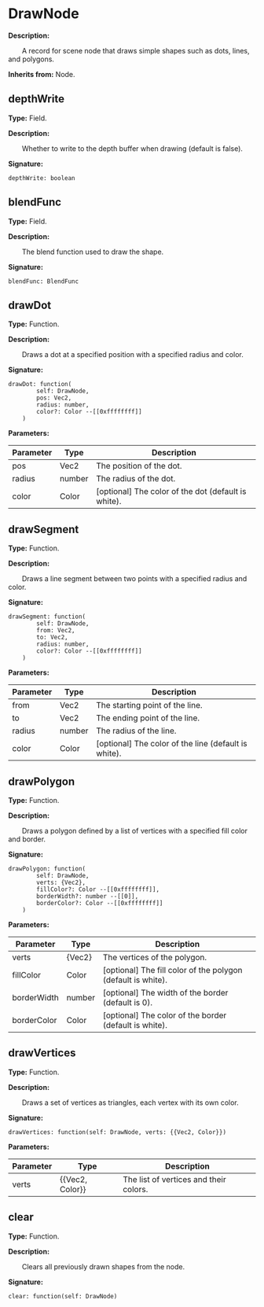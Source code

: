
# DrawNode

**Description:**

&emsp;&emsp;A record for scene node that draws simple shapes such as dots, lines, and polygons.

**Inherits from:** Node.

## depthWrite

**Type:** Field.

**Description:**

&emsp;&emsp;Whether to write to the depth buffer when drawing (default is false).

**Signature:**
```tl
depthWrite: boolean
```

## blendFunc

**Type:** Field.

**Description:**

&emsp;&emsp;The blend function used to draw the shape.

**Signature:**
```tl
blendFunc: BlendFunc
```

## drawDot

**Type:** Function.

**Description:**

&emsp;&emsp;Draws a dot at a specified position with a specified radius and color.

**Signature:**
```tl
drawDot: function(
		self: DrawNode,
		pos: Vec2,
		radius: number,
		color?: Color --[[0xffffffff]]
	)
```

**Parameters:**

| Parameter | Type | Description |
| --- | --- | --- |
| pos | Vec2 | The position of the dot. |
| radius | number | The radius of the dot. |
| color | Color | [optional] The color of the dot (default is white). |

## drawSegment

**Type:** Function.

**Description:**

&emsp;&emsp;Draws a line segment between two points with a specified radius and color.

**Signature:**
```tl
drawSegment: function(
		self: DrawNode,
		from: Vec2,
		to: Vec2,
		radius: number,
		color?: Color --[[0xffffffff]]
	)
```

**Parameters:**

| Parameter | Type | Description |
| --- | --- | --- |
| from | Vec2 | The starting point of the line. |
| to | Vec2 | The ending point of the line. |
| radius | number | The radius of the line. |
| color | Color | [optional] The color of the line (default is white). |

## drawPolygon

**Type:** Function.

**Description:**

&emsp;&emsp;Draws a polygon defined by a list of vertices with a specified fill color and border.

**Signature:**
```tl
drawPolygon: function(
		self: DrawNode,
		verts: {Vec2},
		fillColor?: Color --[[0xffffffff]],
		borderWidth?: number --[[0]],
		borderColor?: Color --[[0xffffffff]]
	)
```

**Parameters:**

| Parameter | Type | Description |
| --- | --- | --- |
| verts | {Vec2} | The vertices of the polygon. |
| fillColor | Color | [optional] The fill color of the polygon (default is white). |
| borderWidth | number | [optional] The width of the border (default is 0). |
| borderColor | Color | [optional] The color of the border (default is white). |

## drawVertices

**Type:** Function.

**Description:**

&emsp;&emsp;Draws a set of vertices as triangles, each vertex with its own color.

**Signature:**
```tl
drawVertices: function(self: DrawNode, verts: {{Vec2, Color}})
```

**Parameters:**

| Parameter | Type | Description |
| --- | --- | --- |
| verts | {{Vec2, Color}} | The list of vertices and their colors. |

## clear

**Type:** Function.

**Description:**

&emsp;&emsp;Clears all previously drawn shapes from the node.

**Signature:**
```tl
clear: function(self: DrawNode)
```